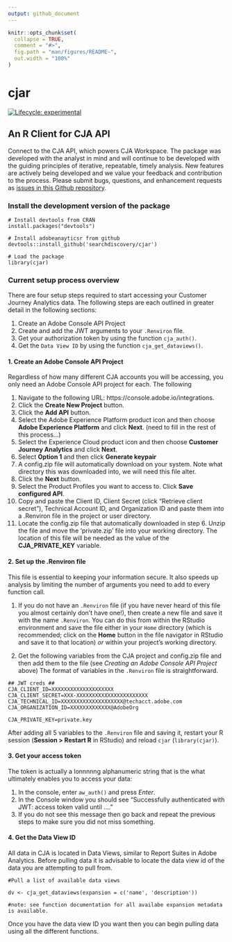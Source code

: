 ```yaml
---
output: github_document
---
```


<!-- README.md is generated from README.Rmd. Please edit that file -->

```r
knitr::opts_chunk$set(
  collapse = TRUE,
  comment = "#>",
  fig.path = "man/figures/README-",
  out.width = "100%"
)
```

# cjar

<!-- badges: start -->
[![Lifecycle: experimental](https://img.shields.io/badge/lifecycle-experimental-orange.svg)](https://lifecycle.r-lib.org/articles/stages.html)
<!-- badges: end -->

<!-- <img src="man/figures/logo.png" align="right" width = "200"/> -->

## An R Client for CJA API

Connect to the CJA API, which powers CJA Workspace. The package was developed with the analyst in mind and will continue to be developed with the guiding principles of iterative, repeatable, timely analysis. New features are actively being developed and we value your feedback and contribution to the process. Please submit bugs, questions, and enhancement requests as [issues in this Github repository](https://github.com/searchdiscovery/cjar/issues).
  
<!-- ### Install the package (recommended) -->

<!-- ``` -->
<!-- # Install from CRAN -->
<!-- install.packages('adobeanalyticsr') -->

<!-- # Load the package -->
<!-- library(adobeanalyticsr)  -->
<!-- ``` -->

### Install the development version of the package

```
# Install devtools from CRAN
install.packages("devtools")

# Install adobeanayticsr from github
devtools::install_github('searchdiscovery/cjar') 

# Load the package
library(cjar) 
```

### Current setup process overview

There are four setup steps required to start accessing your Customer Journey Analytics data. The following steps are each outlined in greater detail in the following sections:

  1. Create an Adobe Console API Project
  2. Create and add the JWT arguments to your `.Renviron` file.
  3. Get your authorization token by using the function `cja_auth()`.
  4. Get the `Data View ID` by using the function `cja_get_dataviews()`.

#### 1. Create an Adobe Console API Project

Regardless of how many different CJA accounts you will be accessing, you only need an Adobe Console API project for each. The following 

  1. Navigate to the following URL: https://console.adobe.io/integrations.
  2. Click the **Create New Project** button.
  3. Click the **Add API** button.
  4. Select the Adobe Experience Platform product icon and then choose **Adobe Experience Platform** and click **Next**. (need to fill in the rest of this process...)
  5. Select the Experience Cloud product icon and then choose **Customer Journey Analytics** and click **Next**.
  6. Select **Option 1** and then click **Generate keypair**
  7. A config.zip file will automatically download on your system. Note what directory this was downloaded into, we will need this file alter.
  8. Click the **Next** button.
  9. Select the Product Profiles you want to access to. Click **Save configured API**.
  10. Copy and paste the Client ID, Client Secret (click "Retrieve client secret"), Technical Account ID, and Organization ID and paste them into a .Renviron file in the project or user directory.  
  11. Locate the config.zip file that automatically downloaded in step 6. Unzip the file and move the 'private.zip' file into your working directory. The location of this file will be needed as the value of the **CJA_PRIVATE_KEY** variable.


#### 2. Set up the .Renviron file

This file is essential to keeping your information secure. It also speeds up analysis by limiting the number of arguments you need to add to every function call.

  1. If you do not have an `.Renviron` file (if you have never heard of this file you almost certainly don't have one!), then create a new file and save it with the name `.Renviron`. You can do this from within the RStudio environment and save the file either in your `Home` directory (which is recommended; click on the **Home** button in the file navigator in RStudio and save it to that location) _or_ within your project's working directory.
  
  2. Get the following variables from the CJA project and config.zip file and then add them to the file (see _Creating an Adobe Console API Project_ above)  The format of variables in the `.Renviron` file is straightforward.
  
```
## JWT creds ##
CJA_CLIENT_ID=XXXXXXXXXXXXXXXXXXXX
CJA_CLIENT_SECRET=XXX-XXXXXXXXXXXXXXXXXXXXXXX
CJA_TECHNICAL_ID=XXXXXXXXXXXXXXXXXXXX@techacct.adobe.com
CJA_ORGANIZATION_ID=XXXXXXXXXXXXX@AdobeOrg

CJA_PRIVATE_KEY=private.key
```
      
After adding all 5 variables to the `.Renviron` file and saving it, restart your R session (**Session > Restart R** in RStudio) and reload `cjar` (`library(cjar)`). 


#### 3. Get your access token

The token is actually a lonnnnng alphanumeric string that is the what ultimately enables you to access your data:

1. In the console, enter `aw_auth()` and press _Enter_.
2. In the Console window you should see "Successfully authenticated with JWT: access token valid until ...."
3. If you do not see this message then go back and repeat the previous steps to make sure you did not miss something.

#### 4. Get the Data View ID

All data in CJA is located in Data Views, similar to Report Suites in Adobe Analytics. Before pulling data it is advisable to locate the data view id of the data you are attempting to pull from.  

```
#Pull a list of available data views

dv <- cja_get_dataviews(expansion = c('name', 'description')) 

#note: see function documentation for all availabe expansion metadata is available.
```

Once you have the data view ID you want then you can begin pulling data using all the different functions.
